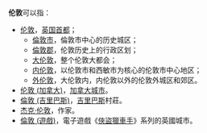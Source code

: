 '''伦敦'''可以指：
* [[伦敦|伦敦]]，[[英国|英国]][[首都|首都]]；
** [[倫敦市|倫敦市]]，倫敦市中心的历史城区；
** [[倫敦郡|倫敦郡]]，伦敦历史上的行政区划；
** [[大伦敦|大伦敦]]，整个伦敦大都会；
** [[内伦敦|内伦敦]]，以伦敦市和西敏市为核心的伦敦市中心地区；
** [[外伦敦|外伦敦]]，大伦敦内，内伦敦以外的伦敦外城区和郊区。
* [[伦敦_(加拿大)|伦敦 (加拿大)]]，[[加拿大|加拿大]][[城市|城市]]。
* [[倫敦_(吉里巴斯)|倫敦 (吉里巴斯)]]，[[吉里巴斯|吉里巴斯]]村莊。
* [[杰克·伦敦|杰克·伦敦]]，作家。
* [[倫敦_(遊戲)|倫敦 (遊戲)]]，電子遊戲《[[俠盜獵車手|俠盜獵車手]]》系列的英國城市。
{{disambig|L|Cat=二字译名消歧义}}